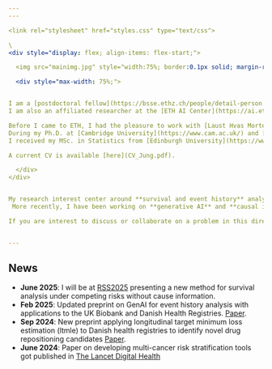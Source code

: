 ```yaml
---
---

<link rel="stylesheet" href="styles.css" type="text/css">

\ 
<div style="display: flex; align-items: flex-start;">

  <img src="mainimg.jpg" style="width:75%; border:0.1px solid; margin-right: 30px; margin-left: 10px;">

  <div style="max-width: 75%;">


I am a [postdoctoral fellow](https://bsse.ethz.ch/people/detail-person.MzQxNDg4.TGlzdC8yNjY5LC0xMDExNjczNjI=.html) at the [Department of Biosystems Science and Engineering](https://bsse.ethz.ch/), [ETH Zurich](https://ethz.ch/). 
I am also an affiliated researcher at the [ETH AI Center](https://ai.ethz.ch/) and the [SIB Swiss Institute For Bioinformatics](https://www.sib.swiss/) 

Before I came to ETH, I had the pleasure to work with [Laust Hvas Mortensen](https://en.rockwoolfonden.dk/employees/laust-hvas-mortensen/), [Søren Brunak](https://www.cpr.ku.dk/staff/?pure=en/persons/6656) and several other excellent researchers at [Denmark Statistik](https://www.dst.dk/en) and the [University of Copenhagen](https://www.ku.dk/en).
During my Ph.D. at [Cambridge University](https://www.cam.ac.uk/) and [EMBL-EBI](https://www.ebi.ac.uk/), I worked with [Moritz Gerstung](https://www.dkfz.de/mitarbeiter/moritz-gerstung) and [Ewan Birney](https://www.ebi.ac.uk/people/person/ewan-birney/).
I received my MSc. in Statistics from [Edinburgh University](https://www.ed.ac.uk/) and my BSc. in Economics from [University of Bamberg](https://www.uni-bamberg.de/).

A current CV is available [here](CV_Jung.pdf).  

  </div>
</div>


My research interest center around **survival and event history** analysis with a particular focus on method development and applications to electronic health records (EHR) 
 More recently, I have been working on **generative AI** and **causal inference** - you may find a more detailed expose in [Research](research.html). 

If you are interest to discuss or collaborate on a problem in this direction, don't hesitate to contact me by [email](contact.html).  


---
```


## News

- **June 2025**: I will be at [RSS2025](https://rss.org.uk/training-events/conference-2025/) presenting a new method for survival analysis under competing risks without cause information.
- **Feb 2025**: Updated preprint on GenAI for event history analysis with applications to the UK Biobank and Danish Health Registries. [Paper](https://www.medrxiv.org/content/10.1101/2024.06.07.24308553v2).
- **Sep 2024**: New preprint applying longitudinal target minimum loss estimation (ltmle) to Danish health registries to identify novel drug repositioning candidates [Paper](https://www.medrxiv.org/content/10.1101/2024.08.12.24311869v1).
- **June 2024**: Paper on developing multi-cancer risk stratification tools got published in [The Lancet Digital Health](https://www.thelancet.com/journals/landig/article/PIIS2589-7500(24)00062-1/fulltext)






